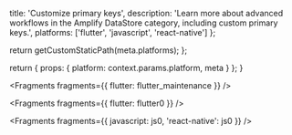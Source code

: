 
  title: 'Customize primary keys',
  description:
    'Learn more about advanced workflows in the Amplify DataStore category, including custom primary keys.',
  platforms: ['flutter', 'javascript', 'react-native']
};

  return getCustomStaticPath(meta.platforms);
};

  return {
    props: {
      platform: context.params.platform,
      meta
    }
  };
}


<Fragments fragments={{ flutter: flutter_maintenance }} />


<Fragments fragments={{ flutter: flutter0 }} />


<Fragments fragments={{ javascript: js0, 'react-native': js0 }} />
